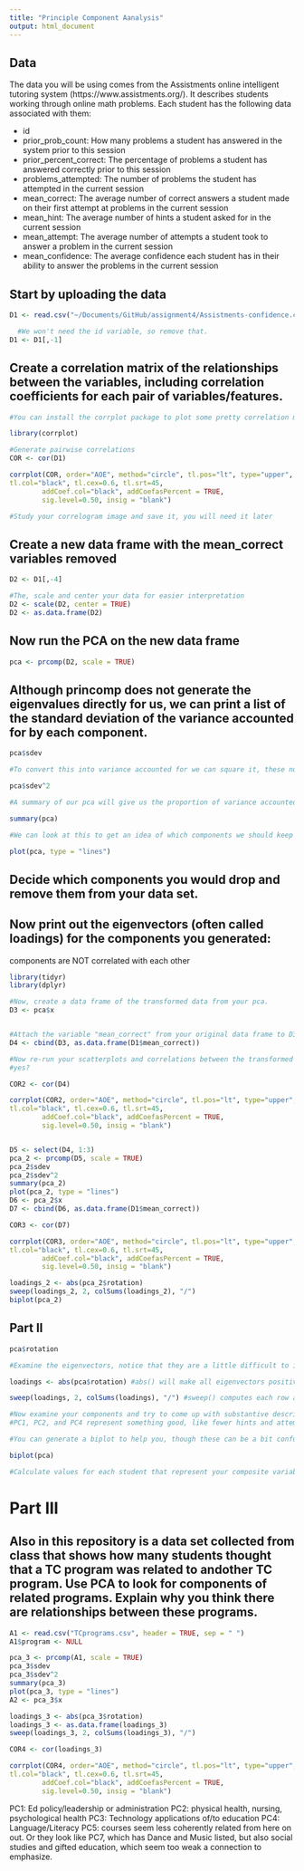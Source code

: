 ```yaml
---
title: "Principle Component Aanalysis"
output: html_document
---
```

## Data
The data you will be using comes from the Assistments online intelligent tutoring system (https://www.assistments.org/). It describes students working through online math problems. Each student has the following data associated with them:

- id
- prior_prob_count: How many problems a student has answered in the system prior to this session
- prior_percent_correct: The percentage of problems a student has answered correctly prior to this session
- problems_attempted: The number of problems the student has attempted in the current session
- mean_correct: The average number of correct answers a student made on their first attempt at problems in the current session
- mean_hint: The average number of hints a student asked for in the current session
- mean_attempt: The average number of attempts a student took to answer a problem in the current session
- mean_confidence: The average confidence each student has in their ability to answer the problems in the current session

## Start by uploading the data
```r
D1 <- read.csv("~/Documents/GitHub/assignment4/Assistments-confidence.csv", header=TRUE)

  #We won't need the id variable, so remove that.
D1 <- D1[,-1]

```

## Create a correlation matrix of the relationships between the variables, including correlation coefficients for each pair of variables/features.

```r
#You can install the corrplot package to plot some pretty correlation matrices (sometimes called correlograms)

library(corrplot)

#Generate pairwise correlations
COR <- cor(D1)

corrplot(COR, order="AOE", method="circle", tl.pos="lt", type="upper",        
tl.col="black", tl.cex=0.6, tl.srt=45, 
        addCoef.col="black", addCoefasPercent = TRUE,
        sig.level=0.50, insig = "blank")

#Study your correlogram image and save it, you will need it later
```

## Create a new data frame with the mean_correct variables removed

```r
D2 <- D1[,-4]

#The, scale and center your data for easier interpretation
D2 <- scale(D2, center = TRUE)
D2 <- as.data.frame(D2)
```

## Now run the PCA on the new data frame

```r
pca <- prcomp(D2, scale = TRUE)
```

## Although princomp does not generate the eigenvalues directly for us, we can print a list of the standard deviation of the variance accounted for by each component.

```r
pca$sdev

#To convert this into variance accounted for we can square it, these numbers are proportional to the eigenvalue

pca$sdev^2

#A summary of our pca will give us the proportion of variance accounted for by each component

summary(pca)

#We can look at this to get an idea of which components we should keep and which we should drop

plot(pca, type = "lines")
```

## Decide which components you would drop and remove them from your data set.
## Now print out the eigenvectors (often called loadings) for the components you generated:
components are NOT correlated with each other
```r
library(tidyr)
library(dplyr)

#Now, create a data frame of the transformed data from your pca.
D3 <- pca$x


#Attach the variable "mean_correct" from your original data frame to D3.
D4 <- cbind(D3, as.data.frame(D1$mean_correct))

#Now re-run your scatterplots and correlations between the transformed data and mean_correct. If you had dropped some components would you have lost important infomation about mean_correct?
#yes? 

COR2 <- cor(D4)

corrplot(COR2, order="AOE", method="circle", tl.pos="lt", type="upper",        
tl.col="black", tl.cex=0.6, tl.srt=45, 
        addCoef.col="black", addCoefasPercent = TRUE,
        sig.level=0.50, insig = "blank")


D5 <- select(D4, 1:3)
pca_2 <- prcomp(D5, scale = TRUE)
pca_2$sdev
pca_2$sdev^2
summary(pca_2)
plot(pca_2, type = "lines")
D6 <- pca_2$x
D7 <- cbind(D6, as.data.frame(D1$mean_correct))

COR3 <- cor(D7)

corrplot(COR3, order="AOE", method="circle", tl.pos="lt", type="upper",        
tl.col="black", tl.cex=0.6, tl.srt=45, 
        addCoef.col="black", addCoefasPercent = TRUE,
        sig.level=0.50, insig = "blank")

loadings_2 <- abs(pca_2$rotation)
sweep(loadings_2, 2, colSums(loadings_2), "/")
biplot(pca_2)
```


## Part II
```r
pca$rotation

#Examine the eigenvectors, notice that they are a little difficult to interpret. It is much easier to make sense of them if we make them proportional within each component

loadings <- abs(pca$rotation) #abs() will make all eigenvectors positive

sweep(loadings, 2, colSums(loadings), "/") #sweep() computes each row as a proportion of the column. (There must be a way to do this with dplyr()?)

#Now examine your components and try to come up with substantive descriptions of what some might represent?
#PC1, PC2, and PC4 represent something good, like fewer hints and attempts, but PC6 is prob the inverse of those and more

#You can generate a biplot to help you, though these can be a bit confusing. They plot the transformed data by the first two components. Therefore, the axes represent the direction of maximum variance. Then mapped onto this point cloud are the original directions of the variables, depicted as red arrows. It is supposed to provide a visualization of which variables "go together". Variables that possibly represent the same underlying construct point in the same direction.  

biplot(pca)

#Calculate values for each student that represent your composite variables and then create a new correlogram showing their relationship to mean_correct.

```
# Part III  

## Also in this repository is a data set collected from class that shows how many students thought that a TC program was related to andother TC program. Use PCA to look for components of related programs. Explain why you think there are relationships between these programs.

```r
A1 <- read.csv("TCprograms.csv", header = TRUE, sep = " ")
A1$program <- NULL

pca_3 <- prcomp(A1, scale = TRUE)
pca_3$sdev
pca_3$sdev^2
summary(pca_3)
plot(pca_3, type = "lines")
A2 <- pca_3$x

loadings_3 <- abs(pca_3$rotation)
loadings_3 <- as.data.frame(loadings_3)
sweep(loadings_3, 2, colSums(loadings_3), "/")

COR4 <- cor(loadings_3)

corrplot(COR4, order="AOE", method="circle", tl.pos="lt", type="upper",        
tl.col="black", tl.cex=0.6, tl.srt=45, 
        addCoef.col="black", addCoefasPercent = TRUE,
        sig.level=0.50, insig = "blank")

```

PC1: Ed policy/leadership or administration
PC2: physical health, nursing, psychological health
PC3: Technology applications of/to education
PC4: Language/Literacy
PC5: courses seem less coherently related from here on out. Or they look like PC7, which has Dance and Music listed, but also social studies and gifted education, which seem too weak a connection to emphasize. 
